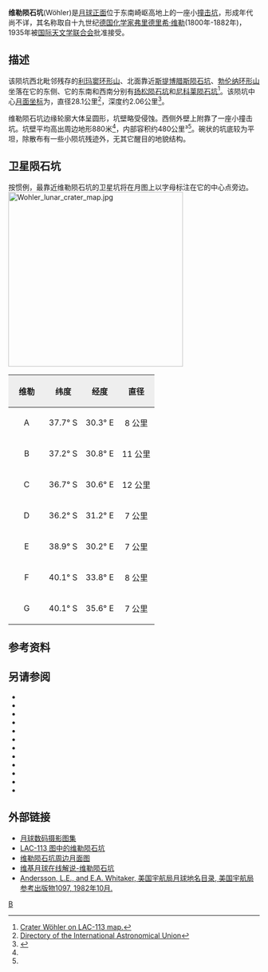 {{lunar crater data|
 image=Normal Wohler LO-IV-083H LTVT.jpg|240px|
 caption=[[月球轨道器4号|月球轨道器4号]]拍摄的图像，维勒陨石坑位于右下方，上方是卫星坑"维勒 B"，左侧[[链坑|链坑]]中间则是卫星坑"维勒 A"。|
 latitude=38.25|
 N_or_S=S|
 longitude=31.35|
 E_or_W=E|
 diameter=28.1公里|
 depth=2.06公里|
 colong=329|
 eponym=[[弗里德里希·维勒|弗里德里希·维勒]]}}
'''维勒陨石坑'''(Wöhler)是[[月球正面|月球正面]]位于东南崎岖高地上的一座小[[撞击坑|撞击坑]]，形成年代尚不详，其名称取自十九世纪[[德国|德国]][[化学家|化学家]][[弗里德里希·维勒|弗里德里希·维勒]](1800年-1882年)，1935年被[[国际天文学联合会|国际天文学联合会]]批准接受。

==描述==
该陨坑西北毗邻残存的[[利玛窦环形山|利玛窦环形山]]、北面靠近[[斯提博腊斯陨石坑|斯提博腊斯陨石坑]]、[[勃伦纳环形山|勃伦纳环形山]]坐落在它的东侧、它的东南和西南分别有[[扬松陨石坑|扬松陨石坑]]和[[尼科莱陨石坑|尼科莱陨石坑]]<ref>[http://planetarynames.wr.usgs.gov/images/Lunar/lac_113_wac.pdf Crater Wöhler on LAC-113 map.]</ref>。该陨坑中心[[月面坐标|月面坐标]]为{{Coord|38.25|S|31.35|E|globe:Moon|nogoogle=1|noosm=1}}，直径28.1公里<ref name="IAU">[http://planetarynames.wr.usgs.gov/Feature/6594 Directory of the International Astronomical Union]</ref>，深度约2.06公里<ref>{{Cite web |url=http://fisherka.csolutionshosting.net/astronote/plan/craterdepth/html/CraterDepthFeatureNameWestfall.html |title=John E. Westfall's Atlas of the Lunar Terminator, Cambridge Univ. Press (2000) |accessdate=2016-09-04 |archive-date=2014-12-18 |archive-url=https://archive.today/20141218234310/http://fisherka.csolutionshosting.net/astronote/plan/craterdepth/html/CraterDepthFeatureNameWestfall.html |dead-url=yes }}</ref>。

维勒陨石坑边缘轮廓大体呈圆形，坑壁略受侵蚀。西侧外壁上附靠了一座小撞击坑。坑壁平均高出周边地形880米<ref name="LICD"/>，内部容积约480公里³<ref name="LICD"/>。碗状的坑底较为平坦，除散布有一些小陨坑残迹外，无其它醒目的地貌结构。

==卫星陨石坑==
按惯例，最靠近维勒陨石坑的卫星坑将在月图上以字母标注在它的中心点旁边。
[[Image:Wohler_lunar_crater_map.jpg|350px]]

{| class="wikitable"
!width="25%" style="background:#eeeeee;" |维勒
!width="25%" style="background:#eeeeee;" |纬度
!width="25%" style="background:#eeeeee;" |经度 
!width="25%" style="background:#eeeeee;" |直径
|-
|align="center"|A
|align="center"|37.7° S
|align="center"|30.3° E
|align="center"|8 公里
|-
|align="center"|B
|align="center"|37.2° S
|align="center"|30.8° E
|align="center"|11 公里
|-
|align="center"|C
|align="center"|36.7° S
|align="center"|30.6° E
|align="center"|12 公里
|-
|align="center"|D
|align="center"|36.2° S
|align="center"|31.2° E
|align="center"|7 公里
|-
|align="center"|E
|align="center"|38.9° S
|align="center"|30.2° E
|align="center"|7 公里
|-
|align="center"|F
|align="center"|40.1° S
|align="center"|33.8° E
|align="center"|8 公里
|-
|align="center"|G
|align="center"|40.1° S
|align="center"|35.6° E
|align="center"|7 公里
|}{{clear}}
==参考资料==
{{Reflist}}

==另请参阅==
{{refbegin}}
* {{cite book
  | last1 = Andersson
  | first1 = L. E.
  | last2 = Whitaker
  | first2 = E. A.
  | authorlink2 = Ewen Whitaker
  | date = 1982
  | title = [[NASA|NASA]] Catalogue of Lunar Nomenclature
  | publisher = NASA RP-1097
  | ref = harv
  }}
* {{cite web
  | last = Blue
  | first = Jennifer
  | date = July 25, 2007
  | title = Gazetteer of Planetary Nomenclature
  | publisher = [[United_States_Geological_Survey|USGS]]
  | url = http://planetarynames.wr.usgs.gov/
  | accessdate = 2007-08-05
  | ref = harv
  | archive-date = 2019-12-13
  | archive-url = https://web.archive.org/web/20191213141228/https://planetarynames.wr.usgs.gov/
  | dead-url = no
  }}
* {{cite book
  | last1 = Bussey
  | first1 = B.
  | authorlink1 = Ben Bussey
  | last2 = Spudis
  | first2 = P.
  | authorlink2 = Paul Spudis
  | date = 2004
  | title = The Clementine Atlas of the Moon
  | publisher = Cambridge University Press
  | location = New York
  | isbn = 978-0-521-81528-4
  | ref = harv
  }}
* {{cite book
  | last1 = Cocks
  | first1 = Elijah E.
  | last2 = Cocks
  | first2 = Josiah C.
  | date = 1995
  | title = Who's Who on the Moon: A Biographical Dictionary of Lunar Nomenclature
  | url = https://archive.org/details/isbn_9780936389271
  | publisher = Tudor Publishers
  | isbn = 978-0-936389-27-1
  | ref = harv
  }}
* {{cite web
  | last = McDowell
  | first = Jonathan
  | date = July 15, 2007
  | url = http://host.planet4589.org/astro/lunar/
  | title = Lunar Nomenclature
  | publisher = Jonathan's Space Report
  | accessdate = 2007-10-24
  | ref = harv
  | archive-date = 2019-06-21
  | archive-url = https://web.archive.org/web/20190621012337/http://host.planet4589.org/astro/lunar/
  | dead-url = no
  }}
* {{cite journal| last1 = Menzel| first1 = D. H.| last2 = Minnaert| first2 = M.| last3 = Levin| first3 = B.| last4 = Dollfus| first4 = A.| last5 = Bell| first5 = B.| title = Report on Lunar Nomenclature by the Working Group of Commission 17 of the IAU| doi = 10.1007/BF00171763| journal = Space Science Reviews| volume = 12| issue = 2| pages = 136–186| year = 1971| pmid = | pmc =| bibcode = 1971SSRv...12..136M| ref = harv}}
* {{cite book
  | first = Patrick
  | last = Moore
  | authorlink = Patrick Moore
  | date = 2001
  | title = On the Moon
  | url = https://archive.org/details/patrickmooreonmo00patr
  | publisher = Sterling Publishing Co
  | isbn = 978-0-304-35469-6
  | ref = harv
  }}
* {{cite book
  | first = Fred W.
  | last = Price
  | date = 1988
  | title = The Moon Observer's Handbook
  | publisher = Cambridge University Press
  | isbn = 978-0-521-33500-3
  | ref = harv
  }}
* {{cite book
  | last = Rükl
  | first = Antonín
  | authorlink = Antonín Rükl
  | date = 1990
  | title = Atlas of the Moon
  | publisher = Kalmbach Books
  | isbn = 978-0-913135-17-4
  | ref = harv
  }}
* {{cite book
  | last = Webb
  | first = Rev. T. W.
  | authorlink = Thomas William Webb
  | date = 1962
  | title = Celestial Objects for Common Telescopes
  | url = https://archive.org/details/celestialobjects00webb
  | edition = 6th revised
  | publisher = Dover
  | isbn = 978-0-486-20917-3
  | ref = harv
  }}
* {{cite book
  | first = Ewen A.
  | last = Whitaker
  | authorlink = Ewen Whitaker
  | date = 1999
  | title = Mapping and Naming the Moon
  | publisher = Cambridge University Press
  | isbn = 978-0-521-62248-6
  | ref = harv
  }}
* {{cite book
  | first = Peter T.
  | last = Wlasuk
  | date = 2000
  | title = Observing the Moon
  | publisher = Springer
  | isbn = 978-1-85233-193-1
  | ref = harv
 }}
{{refend}}

==外部链接==
* [http://www.lpi.usra.edu/resources/lunar_orbiter/bin/srch_nam.shtml?Wohler%7C0 月球数码摄影图集]
* [http://www.lpi.usra.edu/resources/mapcatalog/LAC/lac113/ LAC-113 图中的维勒陨石坑]
* [http://www.lpi.usra.edu/resources/mapcatalog/usgs/I695/ 维勒陨石坑周边月面图]
* [http://the-moon.wikispaces.com/Wöhler 维基月球在线解说-维勒陨石坑]
*[http://planet4589.org/astro/lunar/RP-1097.pdf Andersson, L.E., and E.A. Whitaker, 美国宇航局月球地名目录, 美国宇航局参考出版物1097, 1982年10月.] {{Wayback|url=http://planet4589.org/astro/lunar/RP-1097.pdf |date=20141006125838 }}

[[Category:月球环形山|B]]
{{月球環形山 (T-Z)}}